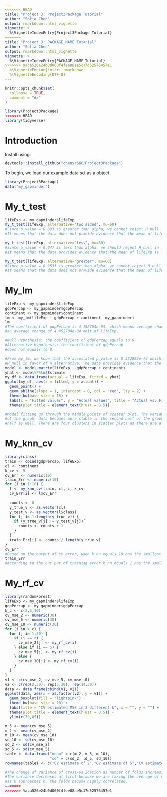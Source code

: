 ```yaml
---
<<<<<<< HEAD
title: "Project 3: Project3Package Tutorial"
author: "Sofia Chen"
output: rmarkdown::html_vignette
vignette: >
  %\VignetteIndexEntry{Project3Package Tutorial}
=======
title: "Project 3: PACKAGE_NAME Tutorial"
author: "Sofia Chen"
output: rmarkdown::html_vignette
vignette: >
  %\VignetteIndexEntry{PACKAGE_NAME Tutorial}
>>>>>>> 9aca526e24b0d060f4fee88ae5c37d52576457e1
  %\VignetteEngine{knitr::rmarkdown}
  %\VignetteEncoding{UTF-8}
---
```


```r
knitr::opts_chunk$set(
  collapse = TRUE,
  comment = "#>"
)
```

```r
library(Project3Package)
<<<<<<< HEAD
library(tidyverse)
```

# Introduction  
  Install \texttt{Project3} using:
```r
devtools::install_github("chenxr666/Project3Package")
```  
  
  To begin, we load our example data set as a \texttt{my_gapminder} object.
```r
library(Project3Package)
data("my_gapminder")
```

# My_t_test  
  
```r
lifeExp <- my_gapminder$lifeExp
my_t_test(lifeExp, alternative="two.sided", mu=60)
#Since p_value = 0.093 is greater than alpha, we cannot reject H_null in favor of H_alternative. 
#It means that the data does not provide evidence that the mean of lifeExp is not equal to 60.

my_t_test(lifeExp, alternative="less", mu=60)
#Since p_value = 0.047 is less than alpha, we should reject H_null in favor of H_alternative. 
#It means that the data provides evidence that the mean of lifeExp is less than 60.

my_t_test(lifeExp, alternative="greater", mu=60)
#Since p_value = 0.9533 is greater than alpha, we cannot reject H_null in favor of H_alternative. 
#It means that the data does not provide evidence that the mean of lifeExp is greater 60.
```

# My_lm
```r
lifeExp <- my_gapminder$lifeExp
gdpPercap <- my_gapminder$gdpPercap
continent <- my_gapminder$continent
lm <- my_lm(lifeExp ~ gdpPercap + continent, my_gapminder)
lm
#The coefficient of gdpPercap is 4.452704e-04, which means average change of 1 unit gdpPercap is associated with 
#an average change of 4.452704e-04 unit of lifeExp.

#Null Hypothesis: the coefficient of gdpPercap equals to 0.
#Alternative Hypothesis: the coefficient of gdpPercap 
#does not equals to 0.

#From my_lm, we know that the accociated p_value is 8.552893e-73 which is less than alpha = 0.05. Thus, we should reject 
#H_null in favor of H_alternative. The data provides evidence that the coefficient of gdpPercap does not equals to 0.
model <- model.matrix(lifeExp ~ gdpPercap + continent)
yhat <- model%*%lm$Estimate
my_df <- data.frame(actual = lifeExp, fitted = yhat)
ggplot(my_df, aes(x = fitted, y = actual)) +
  geom_point() +
  geom_abline(slope = 1, intercept = 0, col = "red", lty = 2) + 
  theme_bw(base_size = 15) +
  labs(x = "Fitted values", y = "Actual values", title = "Actual vs. Fitted") +
  theme(plot.title = element_text(hjust = 0.5))

#Model fitting go through the middle points of scatter plot. The variability of actual data is very large at in the first half 
#of the graph, data becomes more stable in the second half of the graph, and the linear fitting is more fit in the second 
#half as well. There are four clusters in scatter plots as there are also four different continents in our data. 
```

# My_knn_cv
```r
library(class)
train <- cbind(gdpPercap, lifeExp)
cl <- continent
k_cv <- 5
cv_Err <- numeric(10)
train_Err <- numeric(10)
for (i in 1:10) {
  l <- my_knn_cv(train, cl, i, k_cv)
  cv_Err[i] <- l$cv_Err
  
  counts <- 0
  y_true_v <- as.vector(cl)
  y_test_v <- as.vector(l$class)
  for (j in 1:length(y_true_v)) {
    if (y_true_v[j] != y_test_v[j]){
      counts <- counts + 1
    }
  }
  train_Err[i] <- counts / length(y_true_v)
}
cv_Err 
#Based on the output of cv error, when k_nn equals 10 has the smallest error, so we choose k_nn equals 10
train_Err
#According to the out put of training error k_nn equals 1 has the smallest error, so we choose k_nn equals 1
```

# My_rf_cv
```r
library(randomForest)
lifeExp <- my_gapminder$lifeExp
gdpPercap <- my_gapminder$gdpPercap
k_c <- c(2,5,10)
cv_mse_2 <- numeric(30)
cv_mse_5 <- numeric(30)
cv_mse_10 <- numeric(30)
for (i in k_c) {
  for (j in 1:30) {
    if (i == 2) {
      cv_mse_2[j] <- my_rf_cv(i)
    } else if (i == 5) {
      cv_mse_5[j] <- my_rf_cv(i)
    } else {
      cv_mse_10[j] <- my_rf_cv(i) 
    }
  }
}
v1 <- c(cv_mse_2, cv_mse_5, cv_mse_10)
v2 <- c(rep(2,30), rep(5,30), rep(10,30))
data <- data.frame(cbind(v1, v2))
ggplot(data, aes(x = as.factor(v2), y = v1)) +
  geom_boxplot(fill = "lightpink") +
  theme_bw(base_size = 10) +
  labs(title = "CV estimated MSE in 3 different k", x = "", y = "") +
  theme(plot.title = element_text(hjust = 0.5)) +
  ylim(c(70,85))

m_5 <- mean(cv_mse_5)
m_2 <- mean(cv_mse_2)
m_10 <- mean(cv_mse_10)
sd_10 <- sd(cv_mse_10)
sd_2 <- sd(cv_mse_2)
sd_5 <- sd(cv_mse_5)
table <- data.frame("mean" = c(m_2, m_5, m_10),
                    "sd" = c(sd_2, sd_5, sd_10))
rownames(table) <- c("CV estimate of 2","CV estimate of 5","CV estimate of 10")

#The change of Variance of cross-validation as number of folds increasing is more u-shaped than linear relation. 
#The variance decreases at first because we are taking the average of more trials. It increases later because 
#as k approaches n, the folds become highly correlated.
=======
>>>>>>> 9aca526e24b0d060f4fee88ae5c37d52576457e1
```
